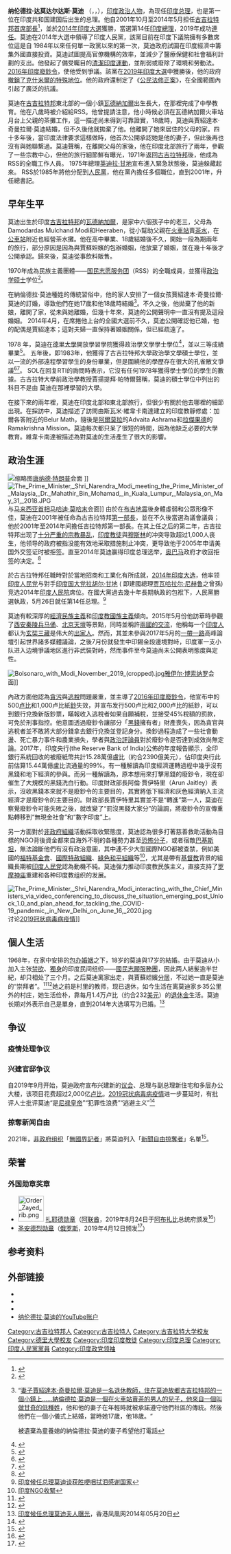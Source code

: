 {{redirect2|莫迪|同名的足球俱乐部|莫迪足球会}}
{{noteTA
|1=zh-cn:公交车; zh-hk:巴士; zh-tw:公車; zh-sg:巴士;
|2=zh-cn:古吉拉特; zh-tw:古加拉特;
|3=zh-hans:克什米尔;zh-hant:克什米爾;zh-cn:克什米尔;zh-hk:克什米爾;zh-tw:喀什米爾;zh-mo:克什米爾;
|4=zh-cn:印度教;zh-hant:印度教;zh-sg:兴都教;
}}
{{Infobox_officeholder
| name         = 纳伦德拉·莫迪
| original_name  = નરેન્દ્ર મોદી<br>Narendra Modi 
| image        = Official portrait of the Prime Minister Narendra Modi, November 2020 (cropped).jpg
| image_size   = 
| caption      = 2021年2月的莫迪
| office       = {{flagicon|India}} 第14任[[印度總理|印度總理]]
| president    = [[普拉纳布·慕克吉|普拉纳布·慕克吉]]<br>[[拉姆·纳特·科温德|拉姆·纳特·科温德]]
| term_start   = 2014年5月26日
| term_end     = 
| predecessor  = [[曼莫汉·辛格|曼莫汉·辛格]]
| successor    = 
| office1      = {{flagicon|印度}} 第14任[[古吉拉特邦|古吉拉特邦]][[首席部长|首席部长]]
| governor1    = {{le|桑德·辛格·班達里|Sunder Singh Bhandari}}<br>{{le|凱拉斯派提·米斯拉|Kailashpati Mishra}}<br>{{le|巴勒姆·傑克哈爾|Balram Jakhar}}<br>{{le|納瓦爾·基肖爾·夏馬|Nawal Kishore Sharma}}<br>{{le|S. C. 贾米尔|S. C. Jamir}}<br>{{le|卡瑪拉·班尼沃|Kamla Beniwal}}
| term_start1  = 2001年10月7日
| term_end1    = 2014年5月22日
| predecessor1 = {{tsl|en|Keshubhai Patel||克苏布哈·帕特尔}}
| successor1   = {{tsl|en|Anandiben Patel||阿南迪本·帕特尔}}
| office2     = 印度人民党总书记
| term_start2 = 1998年5月19日
| term_end2   = 2001年10月
| successor2  = Sunil Shastri
| office3     = 印度人民党秘书长
| term_start3 = 1995年11月20日
| term_end3   = 1998年5月19日
| birth_date =  {{birth date and age|1950|9|17}}
| birth_place = {{IND}}[[孟买邦|孟买邦]][[瓦德纳加尔|瓦德纳加尔]]（今属于[[古吉拉特邦|古吉拉特邦]][[瓦德纳加尔|瓦德纳加尔]]）
| baptised        = 
| death_date      = 
| death_place     = 
| nationality     = {{IND}}
| home_town       = 
| education       =
| alma_mater      = [[德里大学|德里大学]]<br>{{Link-en|古吉拉特大学|Gujarat University}}
| occupation      = 
| notable_works   = 
| party           = [[印度人民党|印度人民党]]
| religion        = [[印度教|印度教]]
| spouse          = 贾苏妲嬪（1968年结婚；已分居）<ref>http://erms.gujarat.gov.in/ceo-gujarat/FileLoc/LS2014/20/Narendra_Modi019006.PDF</ref>
| children        = 
| parents         = 
| relatives       = 
| residence       = {{tsl|en|7, Lok Kalyan Marg|马场路7號}}
| signature       = Signature of Narendra Modi (Hindi).svg
|awards={{圣安德烈勋章 (俄罗斯联邦)}}
}}
{{Narendra Modi}}

'''纳伦德拉·达莫达尔达斯·莫迪''' （{{lang-gu|નરેન્દ્ર મોદી}}，{{lang-en|Narendra Damodardas Modi}}，{{bd|1950年|9月17日|||Modi, Narendra}}），[[印度|印度]][[政治人物|政治人物]]，為现任[[印度总理|印度总理]]，也是第一位在印度共和国建国后出生的总理。他自2001年10月至2014年5月担任[[古吉拉特邦|古吉拉特邦]][[首席部長|首席部長]]<ref>{{cite web |url=http://opinion.hexun.com/2013-10-21/158905250.html |title=从莫迪被提名看印度人民黨的权力格局 |accessdate=2013年10月26日 |date=2013年9月13日 |publisher=Opinion.hexun.com |archive-url=https://web.archive.org/web/20131029203800/http://opinion.hexun.com/2013-10-21/158905250.html |archive-date=2013年10月29日 |dead-url=yes }}</ref>，並於[[2014年印度大选|2014年印度大選]]獲勝，當選第14任[[印度總理|印度總理]]，2019年成功[[2019年印度大選|連任]]。莫迪在2014年大選中領導了印度人民黨，該黨目前在印度下議院擁有多數席位這是自 1984年以來任何單一政黨以來的第一次，莫迪政府試圖在印度經濟中籌集外國直接投資。莫迪試圖提高官僚機構的效率，並減少了醫療保健和社會福利計劃的支出。他發起了備受矚目的[[清潔印度運動|清潔印度運動]]，並削弱或廢除了環境和勞動法。[[2016年印度廢鈔令|2016年印度廢鈔令]]，使他受到爭議。該黨在[[2019年印度大選|2019年印度大選]]中獲勝後，他的政府[[查谟和克什米尔邦重组法|撤銷了克什米爾的特殊地位]]。他的政府還制定了《[[2019年公民身份法（修正案）|公民法修正案]]》，在全國範圍內引起了廣泛的抗議。

莫迪在[[古吉拉特邦|古吉拉特邦]]東北部的一個小鎮[[沃德讷格尔|瓦德納加爾]]出生長大，在那裡完成了中學教育。他在八歲時被介紹給RSS。他曾提請注意，他小時候必須在瓦德納加爾火車站月台上父親的茶攤工作，這一描述尚未得到可靠證實，18歲時，莫迪與賈紹達本·奇曼拉爾·莫迪結婚，但不久後他就拋棄了他。他離開了她來居住的父母的家。四十多年後，當印度法律要求這樣做時，他首次公開承認她是他的妻子，但此後再也沒有與她聯繫過。莫迪聲稱，在離開父母的家後，他在印度北部旅行了兩年，參觀了一些宗教中心，但他的旅行細節鮮有曝光，1971年返回[[古吉拉特邦|古吉拉特邦]]後，他成為RSS的全職工作人員。 1975年總理[[英迪拉·甘地|英迪拉·甘地]]宣布進入緊急狀態後，莫迪躲藏起來。 RSS於1985年將他分配到[[印度人民党|人民黨]]，他在黨內擔任多個職位，直到2001年，升任總書記。

== 早年生平 ==
莫迪出生於印度[[古吉拉特邦|古吉拉特邦]]的[[瓦德納加爾|瓦德納加爾]]，是家中六個孩子中的老三，父母為Damodardas Mulchand Modi和Heeraben，從小幫助父親在[[火車站|火車站]]賣[[茶水|茶水]]，在[[公車站|公車站]]附近也經營茶水攤。他在高中畢業、18歲結婚後不久，開始一段為期兩年的旅行，部分原因是因為與賈蘇妲嬪的包辦婚姻，他放棄了婚姻，並在幾十年後才公開承認。歸來後，莫迪從事飲料販售。

1970年成為民族主義團體——[[国民志愿服务团|国民志愿服务团]]（RSS）的全職成員，並獲得{{Link-en|古吉拉特大學|Gujarat University}}[[政治学|政治学]][[硕士|硕士]]学位<ref>{{cite news|url=http://www.hindu.com/thehindu/holnus/000200712231550.htm |title=Modi proves to be an astute strategist |work=The Hindu |date=23 December 2007 |accessdate=17 April 2014}}</ref>。

在納倫德拉·莫迪種姓的傳統習俗中，他的家人安排了一個女孩賈紹達本·奇曼拉爾·莫迪的訂婚，導致他們在她17歲和他18歲時結婚<ref>“[https://www.washingtonpost.com/world/abandoned-as-a-child-bride-indias-first-lady-still-hopes-her-husband-will-call/2015/01/25/3509dac5-5ac1-49e3-8b44-7d92e027c9ec_story.html 妻子賈紹達本·奇曼拉爾·莫迪是一名退休教師，住在莫迪故鄉古吉拉特邦的一個小鎮上……納倫德拉·莫迪是一個在火車站賣茶的男人的兒子，他來自一個叫做甘奇的低種姓]，他和他的妻子在年輕時就被承諾遵守他們社區的傳統。然後他們在一個小儀式上結婚，當時她17歲，他18歲。“

被遺棄為童養媳的納倫德拉·莫迪的妻子希望他打電話</ref>。不久之後，他拋棄了他的新娘，離開了家，從未與她離婚，但幾十年來，莫迪的公開聲明中一直沒有提及這段婚姻。 2014年4月，在席捲他上台的全國大選前不久，莫迪公開確認他已婚，他的配偶是賈紹達本；這對夫婦一直保持著婚姻關係，但已經疏遠了。

1978 年，莫迪在[[德里大学|德里大學]]開放學習學院獲得政治學文學學士學位<ref>{{Cite web|title=Narendra Modi degree row: DU college says it has no data of students passing out in 1978 : India, News - India Today|url=https://web.archive.org/web/20170317223653/http://indiatoday.intoday.in/story/narendra-modi-degree-controversy-delhi-university-rti/1/903745.html|access-date=2022-05-08|date=2017-03-17|work=web.archive.org}}</ref>，並以三等成績畢業<ref>{{Cite web|title=Narendra Modi: From tea vendor to PM candidate|url=https://www.indiatoday.in/india/north/story/narendra-modi-from-tea-vendor-to-pm-candidate-210939-2013-09-13|access-date=2022-05-08|last=DelhiSeptember 13|first=IANS New|work=India Today|language=en}}</ref>。 五年後，即1983年，他獲得了古吉拉特邦大學政治學文學碩士學位，並以一流的外部遠程學習學生的身份畢業，但是圍繞他的學歷存在很大的孔雀散文爭議<ref>{{Cite web|title=Globetrotting PM Modi was weakest in 'International Relations'|url=https://web.archive.org/web/20170729123651/http://economictimes.indiatimes.com/news/politics-and-nation/globetrotting-pm-modi-was-weakest-in-international-relations/articleshow/52200607.cms|access-date=2022-05-08|date=2017-07-29|work=web.archive.org}}</ref><ref>{{Cite web|title=Modi proves to be an astute strategist - Hindustan Times|url=https://web.archive.org/web/20140819083702/http://www.hindustantimes.com/india-news/modi-proves-to-be-an-astute-strategist/article1-264941.aspx|access-date=2022-05-08|date=2014-08-19|work=web.archive.org}}</ref>。 SOL在回复RTI的詢問時表示，它沒有任何1978年獲得學士學位的學生的數據。古吉拉特大學前政治學教授賈揚提拜·帕特爾聲稱，莫迪的碩士學位中列出的科目不是由 莫迪在那裡學習的大學。

在接下來的兩年裡，莫迪在印度北部和東北部旅行，但很少有關於他去哪裡的細節出現。在採訪中，莫迪描述了訪問由斯瓦米·維韋卡南達建立的印度教靜修處：加爾各答附近的Belur Math，隨後是[[阿尔莫拉|阿爾莫拉]]的Advaita Ashrama和[[拉杰果德县|拉傑果德]]的Ramakrishna Mission。莫迪每次都只呆了很短的時間，因為他缺乏必要的大學教育。維韋卡南達被描述為對莫迪的生活產生了很大的影響。

==政治生涯==
[[File:President_Trump's_Trip_to_Germany_and_the_G20_Summit_(35741357046).jpg|缩略图]][[唐納·川普|唐纳德·特朗普]]会面 ]]
[[File:The_Prime_Minister,_Shri_Narendra_Modi_meeting_the_Prime_Minister_of_Malaysia,_Dr._Mahathir_Bin_Mohamad,_in_Kuala_Lumpur,_Malaysia_on_May_31,_2018.JPG|thumb]]与[[马来西亚首相|马来西亚首相]][[马哈迪·莫哈末|马哈迪·莫哈末]]会面]] 
由於{{Tsl|en|Keshubhai Patel|克苏布哈·帕特尔|克苏布哈·帕特尔}}在[[2001年印度古吉拉特邦大地震|布吉地震]]後身體虛弱和公眾形像不佳，莫迪在2001年被任命為古吉拉特邦[[第一部長|第一部長]]，並在不久後當選為議會議員；他於2001年至2014年间擔任吉拉特邦第一部長。在其上任之后的第二年，古吉拉特邦出现了[[2002年古吉拉特骚乱|十分严重的宗教暴乱]]，[[印度教徒|印度教徒]]與[[穆斯林|穆斯林]]的冲突导致超过1,000人丧生，他领导的政府被指没能有效地采取措施制止冲突，更导致他于2005年申请美国外交签证时被拒签。直至2014年莫迪赢得印度总理选举，[[奥巴马|奥巴马]]政府才收回拒签的决定。<ref>{{cite news|last1=Mann|first1=James|title=Why Narendra Modi Was Banned From the U.S.|url=http://online.wsj.com/news/articles/SB10001424052702303380004579520041301275638|accessdate=3 June 2014|date=2 May 2014}}</ref>

於古吉拉特邦任職時對於當地招商和工業化有所成就，[[2014年印度大选|2014年印度大选]]，他率领[[印度人民党|印度人民党]]与對手[[印度国大党|印度国大党]][[拉胡尔·甘地|拉胡尔·甘地]] ( 即建國總理[[贾瓦哈拉尔·尼赫鲁|贾瓦哈拉尔·尼赫鲁]]之曾孫) 竞选2014年[[印度人民院|印度人民院]]席位。在國大黨過去幾十年長期執政的包袱下，人民黨勝選執政，5月26日就任第14任总理。<ref>[http://www.chinanews.com/gj/2014/05-21/6193045.shtml 印度候任总理莫迪谈获胜哽咽拭泪感谢国家]</ref>

莫迪有較深厚的[[經濟民族主義|經濟民族主義]]和[[印度教|印度教]][[國族主義|國族主義]]傾向。2015年5月份他訪華時參觀了[[西安|西安]][[秦始皇兵马俑|秦陵兵马俑]]、[[北京|北京]][[天壇|天壇]]等景點，同時並稱許[[中國－印度關係|兩國的交流]]，他稱每一个[[印度人|印度人]]都认为[[玄奘三藏|玄奘三藏]]是伟大的[[出家人|出家人]]。然而，其並未參與2017年5月的[[一帶一路|一帶一路]]高峰論壇引起世界諸多媒體議論，之後7月份就發生中印錫金段邊境對峙，印度軍一支小队进入边境爭議地区進行非武裝對峙，然而事件至今莫迪尚未公開表明態度與定性。

[[File:Bolsonaro_with_Modi_November_2019_(cropped).jpg|thumb]][[雅伊尔·博索纳罗|雅伊尔·博索纳罗]]会面]] 

內政方面他認為[[貪污|貪污]]與[[逃稅|逃稅]]問題嚴重，並主導了[[2016年印度廢鈔令|2016年印度廢鈔令]]，他宣布{{le|圣雄甘地系列|Mahatma Gandhi Series}}中的500[[印度卢比|卢比]]和1,000卢比紙[[鈔|鈔]]失效，并宣布发行{{le|新圣雄甘地系列|Mahatma Gandhi New Series}}500卢比和2,000卢比的紙鈔，可以到銀行兌換新版鈔票，瞞報收入逃稅者如果自願補稅，並接受45%稅額的罰款，可免於刑事指控。他意圖透過廢鈔令讓部分「[[黑錢|黑錢]]擁有者」財產喪失，因為貪官與逃稅者並不敢將大部分錢拿去銀行兌換並登記身分。換鈔過程造成了一些社會動盪、死亡暴力事件和農業損失，學者與[[政治評論員|政治評論員]]對於廢鈔令是否達到成效尚無定論。2017年，印度央行(the Reserve Bank of India)公佈的年度報告顯示，全印銀行系統回收的被廢紙幣共計15.28萬億盧比（約合2390億美元），佔印度央行此前估算15.44萬億盧比流通量的99%。有一種解讀為印度經濟運轉過程中幾乎沒有黑錢和地下經濟的參與。而另一種解讀為，原本想用來打擊黑錢的廢鈔令，現在卻催生了大規模的黑錢洗白行動。印度財政部長阿倫·賈伊特里（Arun Jaitley）表示，沒收黑錢本來就不是廢鈔令的主要目的，其實將低下經濟和灰色經濟納入主流經濟才是廢鈔令的主要目的。財政部長賈伊特里其實並不是“轉進”第一人，莫迪在察覺廢鈔令可能失敗之後，就改變了“罰沒黑錢大家分”的論調，將廢鈔令的宣傳重點轉移到“無現金社會”和“數字印度”上。

另一方面對於[[非政府組織|非政府組織]]活動採取收緊態度，莫迪認為很多打著慈善救助活動為目標的NGO背後資金都來自海外不明的各種勢力甚至[[恐怖分子|恐怖分子]]，或者宿敵[[巴基斯坦|巴基斯坦]]，無法論斷他們有沒有政治意圖，其中連不少大型國際NGO都被查禁，例如美國的[[福特基金會|福特基金會]]、[[國際特赦組織|國際特赦組織]]、[[绿色和平|綠色和平組織]]等<ref>[https://global.udn.com/global_vision/story/8663/2602923 印度NGO收緊]</ref>，尤其是帶有[[基督教|基督教]]背景的組織長期被[[印度人民党|印度人民党]]認為動機不純。莫迪强力推动印度教民族主义，直接支持了[[罗摩神庙|罗摩神庙]]重建和各种印度教组织的发展。

[[File:The_Prime_Minister,_Shri_Narendra_Modi_interacting_with_the_Chief_Ministers_via_video_conferencing_to_discuss_the_situation_emerging_post_Unlock_1.0_and_plan_ahead_for_tackling_the_COVID-19_pandemic,_in_New_Delhi_on_June_16,_2020.jpg|thumb]]讨论[[2019冠状病毒病疫情|2019冠状病毒病疫情]]]]

==個人生活==
1968年，在家中安排的[[包办婚姻|包办婚姻]]之下，18岁的莫迪與17岁的{{Tsl|en|Jashodaben|賈蘇妲嬪|賈蘇妲嬪}}結婚。由于莫迪从小加入主张[[禁欲|禁欲]]、[[獨身|獨身]]的印度民间组织——[[国民志愿服务团|國民志願服務團]]，因此两人結髮逾半世紀，却只相处了三个月。之后莫迪离家出走，與賈蘇妲嬪[[分居|分居]]，不过她一直是莫迪的“崇拜者”。<ref>{{cite news |title=I am single, so best man to fight graft: Narendra Modi |url=http://timesofindia.indiatimes.com/india/I-am-single-so-best-man-to-fight-graft-Narendra-Modi/articleshow/30536843.cms? |work=The Times of India |first=Anand |last=Bodh |date=17 February 2014 |accessdate=13 April 2014}}</ref><ref>{{cite news |url=http://timesofindia.indiatimes.com/home/lok-sabha-elections-2014/news/Jashodaben-is-my-wife-Narendra-Modi-admits-under-oath/articleshow/33521705.cms |title=Jashodaben is my wife, Narendra Modi admits under oath |work=The Times of India |date=10 April 2014 |accessdate=11 April 2013}}</ref>她之前是村里的教师，现已退休，如今生活在离莫迪家乡35公里外的村庄，她生活俭朴，靠每月1.4万卢比（约合232[[美元|美元]]）的[[退休金|退休金]]生活。莫迪长期对外表示自己是單身，直到2014年大选填写为已婚。<ref>[http://news.ifeng.com/a/20140520/40366154_0.shtml  印度候任总理莫迪夫人曝光]，香港凤凰网2014年05月20日</ref>

==争议==
===疫情处理争议===
{{main|2019冠狀病毒病印度疫情#爭議}}

===兴建官邸争议===
自2019年9月开始，莫迪政府宣布兴建新的[[议会|议会]]、总理与副总理新住宅和多层办公大楼，该项目花费超过2,000亿[[卢比|卢比]]。[[2019冠状病毒病疫情|2019冠状病毒病疫情]]进一步蔓延时，有批评人士批评莫迪“是[[尼禄|尼禄皇帝]]”“犯罪性浪费”“逃避主义”<ref>{{cite web|url=https://www.bbc.com/zhongwen/simp/world-57255391.amp|title=印度疫情肆虐下 总理莫迪大兴土木修豪宅|work=BBC News 中文|date=2021-05-29}}</ref>

=== 掠奪新闻自由 ===
2021年，[[非政府组织|非政府组织]]「[[無國界記者|無國界記者]]」將莫迪列入「[[新聞自由掠奪者|新聞自由掠奪者]]」名單<ref>{{cite web|url=https://www.dw.com/zh/%E6%9E%97%E9%83%91%E6%9C%88%E5%A8%A5%E4%B9%A0%E8%BF%91%E5%B9%B3%E5%85%A5%E6%A6%9C%E5%85%A8%E7%90%83%E6%96%B0%E9%97%BB%E8%87%AA%E7%94%B1%E6%8E%A0%E5%A4%BA%E8%80%85/a-58175735|title=林郑月娥、习近平入榜全球“新闻自由掠夺者”|date=2021-07-06|publisher=[[德国之声|德国之声]]}}</ref>。

==荣誉==
===外国勋章奖章===
* [[File:Order_Zayed_rib.png|60px]] [[扎耶德勋章|扎耶德勋章]]（[[阿联酋|阿联酋]]，2019年8月24日于[[阿布扎比|阿布扎比]]总统府颁发<ref>{{cite news |title=Mohamed bin Zayed bestows 'Order of Zayed' on Egyptian President |url=http://wam.ae/en/details/1395302781465 |publisher=[[阿联酋通讯社|The Emirates News Agency]] |date=2019-08-24 |accessdate=2021-12-29 |archive-date= |archive-url= |dead-url=no }}</ref>）
* [[圣安德烈勋章|圣安德烈勋章]]（[[俄罗斯|俄罗斯]]，2019年4月12日颁发<ref>{{cite web |title=普京授予印度总理莫迪圣徒安德烈勋章 |url=http://sputniknews.cn/russia/201904121028180443/ |publisher=[[俄罗斯卫星通讯社|俄罗斯卫星通讯社]] |location=莫斯科 |date=2019-04-12}}</ref>）

==参考资料==
{{Reflist}}

==外部链接==
{{commons category|2=纳伦德拉·莫迪}}
*{{Official website}}
*{{Facebook}}
*{{Twitter}}
*[https://www.youtube.com/user/narendramodi 纳伦德拉·莫迪的YouTube账户]

{{印度总理}}
{{G20領袖}}
{{英联邦政府首脑}}
{{金磚國家領袖}}
{{东亚峰会领袖}}

{{Authority control}}
{{DEFAULTSORT:Modi, Narendra}}

[[Category:古吉拉特邦人|Category:古吉拉特邦人]]
[[Category:古吉拉特人|Category:古吉拉特人]]
[[Category:古吉拉特大学校友|Category:古吉拉特大学校友]]
[[Category:德里大學校友|Category:德里大學校友]]
[[Category:印度印度教徒|Category:印度印度教徒]]
[[Category:印度总理|Category:印度总理]]
[[Category:印度人民黨黨員|Category:印度人民黨黨員]]
[[Category:印度政党领袖|Category:印度政党领袖]]